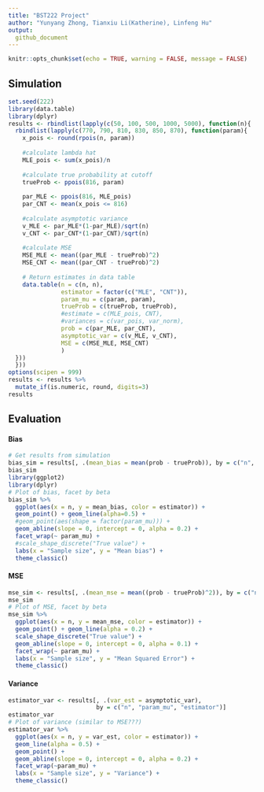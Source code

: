 ```yaml
---
title: "BST222 Project"
author: "Yunyang Zhong, Tianxiu Li(Katherine), Linfeng Hu"
output:
  github_document
---
```


```r
knitr::opts_chunk$set(echo = TRUE, warning = FALSE, message = FALSE)
```

## Simulation
```r
set.seed(222)
library(data.table)
library(dplyr)
results <- rbindlist(lapply(c(50, 100, 500, 1000, 5000), function(n){
  rbindlist(lapply(c(770, 790, 810, 830, 850, 870), function(param){
    x_pois <- round(rpois(n, param))
    
    #calculate lambda hat
    MLE_pois <- sum(x_pois)/n
    
    #calculate true probability at cutoff
    trueProb <- ppois(816, param)
    
    par_MLE <- ppois(816, MLE_pois)
    par_CNT <- mean(x_pois <= 816)
    
    #calculate asymptotic variance 
    v_MLE <- par_MLE*(1-par_MLE)/sqrt(n)
    v_CNT <- par_CNT*(1-par_CNT)/sqrt(n)
    
    #calculate MSE
    MSE_MLE <- mean((par_MLE - trueProb)^2)
    MSE_CNT <- mean((par_CNT - trueProb)^2)
    
    # Return estimates in data table
    data.table(n = c(n, n),
               estimator = factor(c("MLE", "CNT")),
               param_mu = c(param, param),
               trueProb = c(trueProb, trueProb), 
               #estimate = c(MLE_pois, CNT),
               #variances = c(var_pois, var_norm),
               prob = c(par_MLE, par_CNT),
               asymptotic_var = c(v_MLE, v_CNT),
               MSE = c(MSE_MLE, MSE_CNT)
               )
  }))
  }))
options(scipen = 999)
results <- results %>%
  mutate_if(is.numeric, round, digits=3)
results
```

## Evaluation

#### Bias
```r
# Get results from simulation
bias_sim = results[, .(mean_bias = mean(prob - trueProb)), by = c("n", "param_mu", "estimator")]
bias_sim
library(ggplot2)
library(dplyr)
# Plot of bias, facet by beta
bias_sim %>%
  ggplot(aes(x = n, y = mean_bias, color = estimator)) + 
  geom_point() + geom_line(alpha=0.5) +
  #geom_point(aes(shape = factor(param_mu))) +
  geom_abline(slope = 0, intercept = 0, alpha = 0.2) + 
  facet_wrap(~ param_mu) +
  #scale_shape_discrete("True value") +
  labs(x = "Sample size", y = "Mean bias") +
  theme_classic()
```

#### MSE
```r
mse_sim <- results[, .(mean_mse = mean((prob - trueProb)^2)), by = c("n", "param_mu", "estimator")]
mse_sim
# Plot of MSE, facet by beta
mse_sim %>%
  ggplot(aes(x = n, y = mean_mse, color = estimator)) +
  geom_point() + geom_line(alpha = 0.2) +
  scale_shape_discrete("True value") +
  geom_abline(slope = 0, intercept = 0, alpha = 0.1) +
  facet_wrap(~ param_mu) +
  labs(x = "Sample size", y = "Mean Squared Error") +
  theme_classic()
```

#### Variance
```r
estimator_var <- results[, .(var_est = asymptotic_var), 
                         by = c("n", "param_mu", "estimator")]
estimator_var
# Plot of variance (similar to MSE???)
estimator_var %>%
  ggplot(aes(x = n, y = var_est, color = estimator)) +
  geom_line(alpha = 0.5) +
  geom_point() + 
  geom_abline(slope = 0, intercept = 0, alpha = 0.2) +
  facet_wrap(~param_mu) +
  labs(x = "Sample size", y = "Variance") +
  theme_classic()

```

